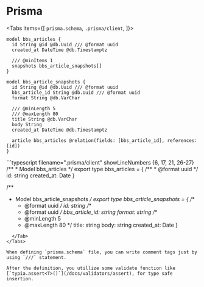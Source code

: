 
# Prisma
<Tabs items={[
  <code>prisma.schema</code>, 
  <code>.prisma/client</code>,
]}>
  <Tab>
```prisma copy filename="prisma.schema" showLineNumbers {2, 5, 10, 11, 14-15}
model bbs_articles {
  id String @id @db.Uuid /// @format uuid
  created_at DateTime @db.Timestamptz

  /// @minItems 1
  snapshots bbs_article_snapshots[]
}

model bbs_article_snapshots {
  id String @id @db.Uuid /// @format uuid
  bbs_article_id String @db.Uuid /// @format uuid
  format String @db.VarChar

  /// @minLength 5
  /// @maxLength 80
  title String @db.VarChar
  body String
  created_at DateTime @db.Timestamptz

  article bbs_articles @relation(fields: [bbs_article_id], references: [id])
}
```
  </Tab>
  <Tab>
```typescript filename=".prisma/client" showLineNumbers {6, 17, 21, 26-27}
/**
 * Model bbs_articles
 */
export type bbs_articles = {
  /**
   * @format uuid
   */
  id: string
  created_at: Date
}

/**
 * Model bbs_article_snapshots
 */
export type bbs_article_snapshots = {
  /**
   * @format uuid
   */
  id: string
  /**
   * @format uuid
   */
  bbs_article_id: string
  format: string
  /**
   * @minLength 5
   * @maxLength 80
   */
  title: string
  body: string
  created_at: Date
}
```
  </Tab>
</Tabs>

When defining `prisma.schema` file, you can write comment tags just by using `///` statement.

After the definition, you utillize some validate function like [`typia.assert<T>()`](/docs/validators/assert), for type safe insertion.
